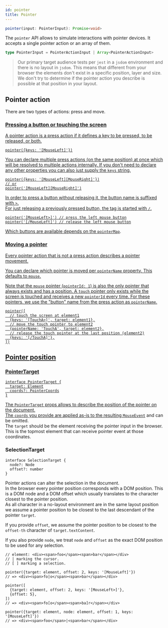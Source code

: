 ```yaml
---
id: pointer
title: Pointer
---
```


```ts
pointer(input: PointerInput): Promise<void>
```

The `pointer` API allows to simulate interactions with pointer devices. It accepts a single pointer action or an array of them.

```ts
type PointerInput = PointerActionInput | Array<PointerActionInput>
```

> Our primary target audience tests per `jest` in a `jsdom` environment and there is no layout in `jsdom`. This means that different from your browser the elements don't exist in a specific position, layer and size.  
> We don't try to determine if the pointer action you describe is possible at that position in your layout.

## Pointer action

There are two types of actions: press and move.

### <a name="press" href="#">Pressing a button or touching the screen</h3> 

<p spaces-before="0">
  A pointer action is a press action if it defines a key to be pressed, to be released, or both.
</p>

<pre><code class="js">pointer({keys: '[MouseLeft]'})
</code></pre>

<p spaces-before="0">
  You can declare multiple press actions (on the same position) at once which will be resolved to multiple actions internally. If you don't need to declare any other properties you can also just supply the <code>keys</code> string.
</p>

<pre><code class="js">pointer({keys: '[MouseLeft][MouseRight]'})
// or
pointer('[MouseLeft][MouseRight]')
</code></pre>

<p spaces-before="0">
  In order to press a button without releasing it, the button name is suffixed with <code>&gt;</code>.<br x-id="2" /> For just releasing a previously pressed button, the tag is started with <code>/</code>.
</p>

<pre><code class="js">pointer('[MouseLeft&gt;]') // press the left mouse button
pointer('[/MouseLeft]') // release the left mouse button
</code></pre>

<p spaces-before="0">
  Which buttons are available depends on the <a href="options.mdx#pointermap"><code>pointerMap</code></a>.
</p>

<h3 spaces-before="0">
  <a name="move" href="#">Moving a pointer</h3> 
  
  <p spaces-before="0">
    Every pointer action that is not a press action describes a pointer movement.
  </p>
  
  <p spaces-before="0">
    You can declare which pointer is moved per <code>pointerName</code> property. This defaults to <code>mouse</code>.
  </p>
  
  <p spaces-before="0">
    Note that the <code>mouse</code> pointer (<code>pointerId: 1</code>) is also the only pointer that always exists and has a position. A <code>touch</code> pointer only exists while the screen is touched and receives a new <code>pointerId</code> every time. For these pointers, we use the "button" name from the press action as <code>pointerName</code>.
  </p>
  
  <pre><code class="js">pointer([
  // touch the screen at element1
  {keys: '[TouchA&gt;]', target: element1},
  // move the touch pointer to element2
  {pointerName: 'TouchA', target: element2},
  // release the touch pointer at the last position (element2)
  {keys: '[/TouchA]'},
])
</code></pre>

<h2 spaces-before="0">
  Pointer position
</h2>

<h3 spaces-before="0">
  PointerTarget
</h3>

<pre><code class="ts">interface PointerTarget {
  target: Element
  coords?: PointerCoords
}
</code></pre>

<p spaces-before="0">
  The <code>PointerTarget</code> props allows to describe the position of the pointer on the document.<br x-id="2" /> The <code>coords</code> you provide are applied as-is to the resulting <a href="https://developer.mozilla.org/en-US/docs/Web/API/MouseEvent"><code>MouseEvent</code></a> and can be omitted.<br x-id="2" /> The <code>target</code> should be the element receiving the pointer input in the browser. This is the topmost element that can receive pointer event at those coordinates.
</p>

<h3 spaces-before="0">
  SelectionTarget
</h3>

<pre><code class="ts">interface SelectionTarget {
  node?: Node
  offset?: number
}
</code></pre>

<p spaces-before="0">
  Pointer actions can alter the selection in the document.<br x-id="2" /> In the browser every pointer position corresponds with a DOM position. This is a DOM node and a DOM offset which usually translates to the character closest to the pointer position.<br x-id="2" /> As all character in a no-layout environment are in the same layout position we assume a pointer position to be closest to the last descendant of the pointer <code>target</code>.
</p>

<p spaces-before="0">
  If you provide <code>offset</code>, we assume the pointer position to be closest to the <code>offset-th</code> character of <code>target.textContent</code>.
</p>

<p spaces-before="0">
  If you also provide <code>node</code>, we treat <code>node</code> and <code>offset</code> as the exact DOM position to be used for any selection.
</p>

<pre><code class="jsx">// element: &lt;div&gt;&lt;span&gt;foo&lt;/span&gt;&lt;span&gt;bar&lt;/span&gt;&lt;/div&gt;
// | marking the cursor.
// [ ] marking a selection.

pointer({target: element, offset: 2, keys: '[MouseLeft]'})
// =&gt; &lt;div&gt;&lt;span&gt;fo|o&lt;/span&gt;&lt;span&gt;bar&lt;/span&gt;&lt;/div&gt;

pointer([
  {target: element, offset: 2, keys: '[MouseLeft&gt;]'},
  {offset: 5},
])
// =&gt; &lt;div&gt;&lt;span&gt;fo[o&lt;/span&gt;&lt;span&gt;ba]r&lt;/span&gt;&lt;/div&gt;

pointer({target: element, node: element, offset: 1, keys: '[MouseLeft]'})
// =&gt; &lt;div&gt;&lt;span&gt;foo&lt;/span&gt;|&lt;span&gt;bar&lt;/span&gt;&lt;/div&gt;
</code></pre>
